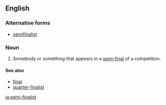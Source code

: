 ==English==

===Alternative forms===
* [[semifinalist]]

===Noun===
{{en-noun}}

# Somebody or something that appears in a [[semi-final]] of a competition.

====See also====
* [[final]]
* [[quarter-finalist]]

[[ja:semi-finalist]]